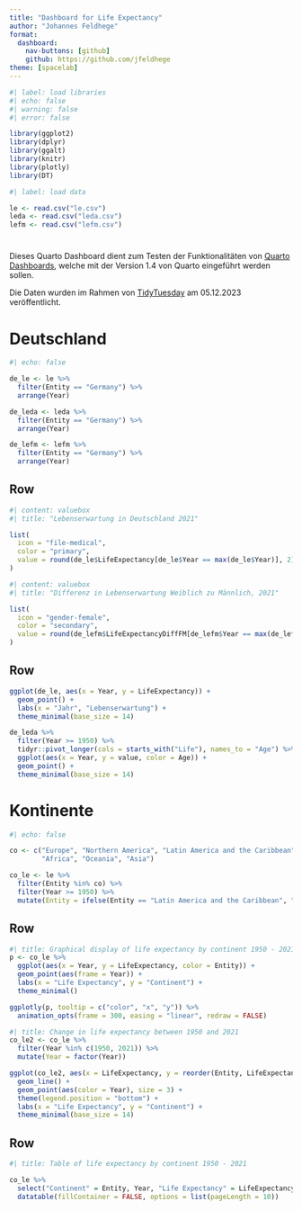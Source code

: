 ```yaml
---
title: "Dashboard for Life Expectancy"
author: "Johannes Feldhege"
format: 
  dashboard: 
    nav-buttons: [github]
    github: https://github.com/jfeldhege
theme: [spacelab]
---
```


```r
#| label: load libraries
#| echo: false
#| warning: false
#| error: false

library(ggplot2)
library(dplyr)
library(ggalt)
library(knitr)
library(plotly)
library(DT)

```


```r
#| label: load data

le <- read.csv("le.csv")
leda <- read.csv("leda.csv")
lefm <- read.csv("lefm.csv")

```

#  {.sidebar}

Dieses Quarto Dashboard dient zum Testen der Funktionalitäten von [Quarto Dashboards](https://quarto.org/docs/dashboards/), welche mit der Version 1.4 von Quarto eingeführt werden sollen. 

Die Daten wurden im Rahmen von [TidyTuesday](https://github.com/rfordatascience/tidytuesday/tree/master/data/2023/2023-12-05) am 05.12.2023 veröffentlicht.


# Deutschland
```r
#| echo: false

de_le <- le %>% 
  filter(Entity == "Germany") %>% 
  arrange(Year)

de_leda <- leda %>% 
  filter(Entity == "Germany") %>% 
  arrange(Year)

de_lefm <- lefm %>% 
  filter(Entity == "Germany") %>% 
  arrange(Year)
```



## Row

```r
#| content: valuebox
#| title: "Lebenserwartung in Deutschland 2021"

list(
  icon = "file-medical",
  color = "primary",
  value = round(de_le$LifeExpectancy[de_le$Year == max(de_le$Year)], 2)
)
```

```r
#| content: valuebox
#| title: "Differenz in Lebenserwartung Weiblich zu Männlich, 2021"

list(
  icon = "gender-female",
  color = "secondary",
  value = round(de_lefm$LifeExpectancyDiffFM[de_lefm$Year == max(de_lefm$Year)], 2)
)
```


## Row

```r
ggplot(de_le, aes(x = Year, y = LifeExpectancy)) +
  geom_point() + 
  labs(x = "Jahr", "Lebenserwartung") +
  theme_minimal(base_size = 14)
```



```r
de_leda %>% 
  filter(Year >= 1950) %>% 
  tidyr::pivot_longer(cols = starts_with("Life"), names_to = "Age") %>% 
  ggplot(aes(x = Year, y = value, color = Age)) +
  geom_point() +
  theme_minimal(base_size = 14)
```


# Kontinente

```r
#| echo: false

co <- c("Europe", "Northern America", "Latin America and the Caribbean", 
        "Africa", "Oceania", "Asia")

co_le <- le %>% 
  filter(Entity %in% co) %>% 
  filter(Year >= 1950) %>% 
  mutate(Entity = ifelse(Entity == "Latin America and the Caribbean", "Latin America/Caribbean", Entity))
```


## Row {height=60%}

```r
#| title: Graphical display of life expectancy by continent 1950 - 2021
p <- co_le %>% 
  ggplot(aes(x = Year, y = LifeExpectancy, color = Entity)) + 
  geom_point(aes(frame = Year)) +
  labs(x = "Life Expectancy", y = "Continent") +
  theme_minimal()

ggplotly(p, tooltip = c("color", "x", "y")) %>%
  animation_opts(frame = 300, easing = "linear", redraw = FALSE)
```

```r
#| title: Change in life expectancy between 1950 and 2021
co_le2 <- co_le %>% 
  filter(Year %in% c(1950, 2021)) %>% 
  mutate(Year = factor(Year))

ggplot(co_le2, aes(x = LifeExpectancy, y = reorder(Entity, LifeExpectancy))) +
  geom_line() +
  geom_point(aes(color = Year), size = 3) +
  theme(legend.position = "bottom") +
  labs(x = "Life Expectancy", y = "Continent") +
  theme_minimal(base_size = 14)
```


## Row {height=40%}

```r
#| title: Table of life expectancy by continent 1950 - 2021

co_le %>% 
  select("Continent" = Entity, Year, "Life Expectancy" = LifeExpectancy) %>% 
  datatable(fillContainer = FALSE, options = list(pageLength = 10))
```

